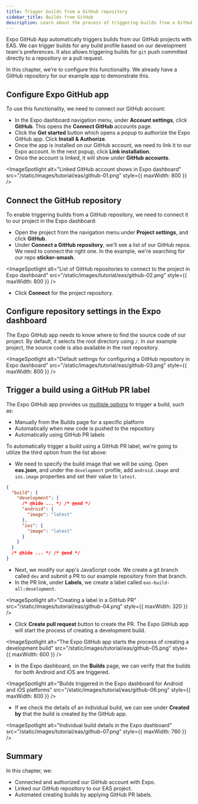 ```yaml
---
title: Trigger builds from a GitHub repository
sidebar_title: Builds from GitHub
description: Learn about the process of triggering builds from a GitHub repository.
---
```



Expo GitHub App automatically triggers builds from our GitHub projects with EAS. We can trigger builds for any build profile based on our development team's preferences. It also allows triggering builds for `git` push committed directly to a repository or a pull request.

In this chapter, we're to configure this functionality. We already have a GitHub repository for our example app to demonstrate this.

<Step label="1">

## Configure Expo GitHub app

To use this functionality, we need to connect our GitHub account:

- In the Expo dashboard navigation menu, under **Account settings**, click **GitHub**. This opens the **Connect GitHub** accounts page.
- Click the **Get started** button which opens a popup to authorize the Expo GitHub app. Click **Install & Authorize**.
- Once the app is installed on our GitHub account, we need to link it to our Expo account. In the next popup, click **Link installation**.
- Once the account is linked, it will show under **GitHub accounts**.

<ImageSpotlight
  alt="Linked GitHub account shows in Expo dashboard"
  src="/static/images/tutorial/eas/github-01.png"
  style={{ maxWidth: 800 }}
/>

</Step>

<Step label="2">

## Connect the GitHub repository

To enable triggering builds from a GitHub repository, we need to connect it to our project in the Expo dashboard:

- Open the project from the navigation menu under **Project settings**, and click **GitHub**.
- Under **Connect a GitHub repository**, we'll see a list of our GitHub repos. We need to connect the right one. In the example, we're searching for our repo **sticker-smash.**

<ImageSpotlight
  alt="List of GitHub repositories to connect to the project in Expo dashboard"
  src="/static/images/tutorial/eas/github-02.png"
  style={{ maxWidth: 800 }}
/>

- Click **Connect** for the project repository.

</Step>

<Step label="3">

## Configure repository settings in the Expo dashboard

The Expo GitHub app needs to know where to find the source code of our project. By default, it selects the root directory using `/`. In our example project, the source code is also available in the root repository.

<ImageSpotlight
  alt="Default settings for configuring a GitHub repository in Expo dashboard"
  src="/static/images/tutorial/eas/github-03.png"
  style={{ maxWidth: 800 }}
/>

</Step>

<Step label="4">

## Trigger a build using a GitHub PR label

The Expo GitHub app provides us [multiple options](/build/building-from-github/#trigger-a-build-from-github) to trigger a build, such as:

- Manually from the Builds page for a specific platform
- Automatically when new code is pushed to the repository
- Automatically using GitHub PR labels

To automatically trigger a build using a GitHub PR label, we're going to utilize the third option from the list above:

- We need to specify the build image that we will be using. Open **eas.json**, and under the `development` profile, add `android.image` and `ios.image` properties and set their value to `latest`.

```json eas.json
{
  "build": {
    "development": {
      /* @hide ... */ /* @end */
      "android": {
        "image": "latest"
      },
      "ios": {
        "image": "latest"
      }
    }
  }
  /* @hide ... */ /* @end */
}
```

- Next, we modify our app's JavaScript code. We create a git branch called `dev` and submit a PR to our example repository from that branch.
- In the PR link, under **Labels**, we create a label called `eas-build-all:development`.

<ImageSpotlight
  alt="Creating a label in a GitHub PR"
  src="/static/images/tutorial/eas/github-04.png"
  style={{ maxWidth: 320 }}
/>

- Click **Create pull request** button to create the PR. The Expo GitHub app will start the process of creating a development build.

<ImageSpotlight
  alt="The Expo GitHub app starts the process of creating a development build"
  src="/static/images/tutorial/eas/github-05.png"
  style={{ maxWidth: 600 }}
/>

- In the Expo dashboard, on the **Builds** page, we can verify that the builds for both Android and iOS are triggered.

<ImageSpotlight
  alt="Builds triggered in the Expo dashboard for Android and iOS platforms"
  src="/static/images/tutorial/eas/github-06.png"
  style={{ maxWidth: 800 }}
/>

- If we check the details of an individual build, we can see under **Created by** that the build is created by the GitHub app.

<ImageSpotlight
  alt="Individual build details in the Expo dashboard"
  src="/static/images/tutorial/eas/github-07.png"
  style={{ maxWidth: 760 }}
/>

</Step>

## Summary

In this chapter, we:

- Connected and authorized our GitHub account with Expo.
- Linked our GitHub repository to our EAS project.
- Automated creating builds by applying GitHub PR labels.
